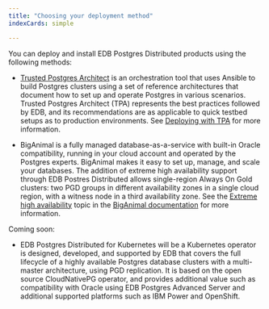```yaml
---
title: "Choosing your deployment method"
indexCards: simple

---
```


You can deploy and install EDB Postgres Distributed products using the following methods:

- [Trusted Postgres Architect](/tpa/latest) is an orchestration tool that uses Ansible to build Postgres clusters using a set of reference architectures that document how to set up and operate Postgres in various scenarios. Trusted Postgres Architect (TPA) represents the best practices followed by EDB, and its recommendations are as applicable to quick testbed setups as to production environments. See [Deploying with TPA](tpa) for more information.

- BigAnimal is a fully managed database-as-a-service with built-in Oracle compatibility, running in your cloud account and operated by the Postgres experts. BigAnimal makes it easy to set up, manage, and scale your databases. The addition of extreme high availability support through EDB Postres Distributed allows single-region Always On Gold clusters: two PGD groups in different availability zones in a single cloud region, with a witness node in a third availability zone. See the [Extreme high availability](/biganimal/latest/overview/02_high_availability/#extreme-high-availability-beta) topic in the [BigAnimal documentation](/biganimal/latest) for more information.

Coming soon:

- EDB Postgres Distributed for Kubernetes will be a Kubernetes operator is designed, developed, and supported by EDB that covers the full lifecycle of a highly available Postgres database clusters with a multi-master architecture, using PGD replication. It is based on the open source CloudNativePG operator, and provides additional value such as compatibility with Oracle using EDB Postgres Advanced Server and additional supported platforms such as IBM Power and OpenShift.

